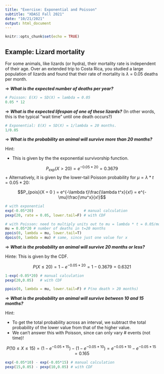 ```yaml
---
title: "Exercise: Exponential and Poisson"
subtitle: "XDASI Fall 2021"
date: "10/21/2021"
output: html_document
---
```


```r
knitr::opts_chunk$set(echo = TRUE)
```


## Example: Lizard mortality

For some animals, like lizards (or hydra), their mortality rate is independent of their age. Over an extended trip to Costa Rica, you studied a large population of lizards and found that their rate of mortality is $\lambda$ = 0.05 deaths per month.

$\Rightarrow$ ***What is the expected number of deaths per year?***

```r
# Poisson: E(X) = SD(X) = lambda = 0.05
0.05 * 12
```


$\Rightarrow$ ***What is the expected lifespan of one of these lizards?*** (In other words, this is the typical "wait time" until one death occurs?)

```r
# Exponential: E(X) = SD(X) = 1/lambda = 20 months.
1/0.05
```


$\Rightarrow$ ***What is the probability an animal will survive more than 20 months?*** 

Hint: 

+ This is given by the the exponential survivorship function.

$$P_{exp}(X > 20) = e^{-0.05*20} = 0.3679 $$
+ Alternatively, it is given by the lower-tail Poisson probability for $\mu = \lambda * t = 0.05 * 20$:

$$P_{pois}(X = 0 ) = e^{-\lambda t}\frac{\lambda t^x}{x!} = e^{-\mu}\frac{\mu^x}{x!}$$

```r
# with exponential
exp(-0.05*20)                       # manual calculation
pexp(20, rate = 0.05, lower.tail=F) # with CDF

# with Poisson: need to multiply units out to mu = lambda * t = 0.05/month * 20 months => 1 new unit
mu = 0.05*20 # number of deaths in t=20 months
ppois(0, lambda = mu, lower.tail=T)
dpois(0, lambda = mu) # same, since just one value for x
```

$\Rightarrow$ ***What is the probability an animal will survive 20 months or less?***

Hinte: This is given by the CDF.

$$ P(X \le 20) = 1 - e^{-0.05*20} = 1 - 0.3679 = 0.6321 $$

```r
1-exp(-0.05*20) # manual calculation
pexp(20,0.05)   # with CDF

ppois(0, lambda = mu, lower.tail=F) # P(no death > 20 months)
```


$\Rightarrow$ ***What is the probability an animal will survive between 10 and 15 months?*** 

Hint: 

+ To get the total probability across an interval, we subtract the total probability of the lower value from that of the higher value.
+ We can't answer this with Poisson, since can only vary # events (not time)!


$$ P(10 \le X \le 15) = (1 - e^{-0.05*15}) - (1 - e^{-0.05*10}) = e^{-0.05*10} - e^{-0.05*15} =  0.165 $$

```r
exp(-0.05*10) - exp(-0.05*15) # manual calculation
pexp(15,0.05) - pexp(10,0.05) # with CDF
```

